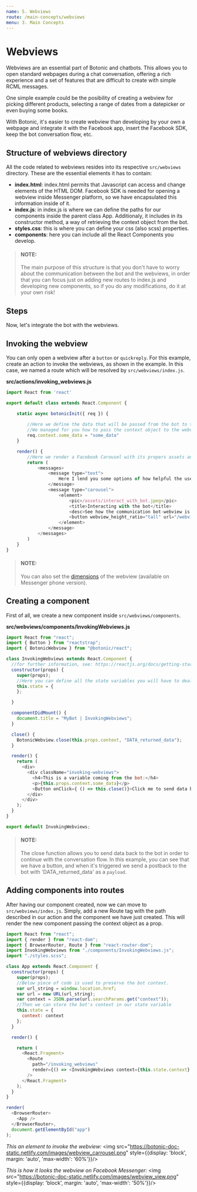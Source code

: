 ```yaml
---
name: 5. Webviews
route: /main-concepts/webviews
menu: 3. Main Concepts
---
```


# **Webviews**

Webviews are an essential part of Botonic and chatbots. This allows you to open standard webpages during a chat conversation, offering a rich experience and a set of features that are difficult to create with simple RCML messages.

One simple example could be the posibility of creating a webview for picking different products, selecting a range of dates from a datepicker or even buying some books.

With Botonic, it's easier to create webview than developing by your own a webpage and integrate it with the Facebook app, insert the Facebook SDK, keep the bot conversation flow, etc.

## Structure of webviews directory
All the code related to webviews resides into its respective `src/webviews` directory. These are the essential elements it has to contain:
- **index.html**: index.html permits that Javascript can access and change elements of the HTML DOM. Facebook SDK is needed for opening a webview inside Messenger platform, so we have encapsulated this information inside of it.
- **index.js**: in index.js is where we can define the paths for our components inside the parent class App. Additionaly, it includes in its constructor method, a way of retrieving the context object from the bot.
- **styles.css**: this is where you can define your css (also scss) properties. 
- **components**: here you can include all the React Components you develop.

> #### NOTE:
> The main purpose of this structure is that you don't have to worry about the communication between the bot and the webviews, in order that you can focus just on adding new routes to index.js and developing new components, so if you do any modifications, do it at your own risk!


## **Steps**

Now, let's integrate the bot with the webviews.

## Invoking the webview

You can only open a webview after a `button` or `quickreply`. For this example, create an action to invoke the webviews, as shown in the example. In this case, we named a route which will be resolved by `src/webviews/index.js`.

**src/actions/invoking_webviews.js**

```javascript
import React from 'react'

export default class extends React.Component {

    static async botonicInit({ req }) {
        
        //Here we define the data that will be passed from the bot to the webview.
        //We managed for you how to pass the context object to the webviews.
        req.context.some_data = "some_data"
    }

    render() {
        //Here we render a Facebook Carousel with its propers assets and url routes for the webview
        return (
            <messages>
                <message type="text">
                    Here I lend you some options of how helpful the use of Facebook webviews could be.
                </message>
                <message type="carousel">
                    <element>
                        <pic>/assets/interact_with_bot.jpeg</pic>
                        <title>Interacting with the bot</title>
                        <desc>See how the communication bot-webview is done</desc>
                        <button webview_height_ratio="tall" url="/webviews/invoking_webviews">Go</button>
                    </element>
                </message>
            </messages>
        )
    }
}
```

>#### NOTE:
> You can also set the [dimensions](https://developers.facebook.com/docs/messenger-platform/webview/#height) of the webview (available on Messenger phone version).


## Creating a component

First of all, we create a new component inside `src/webviews/components`.

**src/webviews/components/InvokingWebviews.js**

```javascript
import React from "react";
import { Button } from "reactstrap";
import { BotonicWebview } from "@botonic/react";

class InvokingWebviews extends React.Component {
  //for further information, see: https://reactjs.org/docs/getting-started.html
  constructor(props) {
    super(props);
    //Here you can define all the state variables you will have to deal with
    this.state = {
    };

  }

  componentDidMount() {
    document.title = "MyBot | InvokingWebviews";
  }

  close() {
    BotonicWebview.close(this.props.context, "DATA_returned_data");
  }

  render() {
    return (
      <div>
        <div className="invoking-webviews">
          <h4>This is a variable coming from the bot:</h4>
          <p>{this.props.context.some_data}</p>
          <Button onClick={ () => this.close()}>Click me to send data back</Button>
        </div>
      </div>
    );
  }
}

export default InvokingWebviews;
```

>#### NOTE:
>The close function allows you to send data back to the bot in order to continue with the conversation flow.
In this example, you can see that we have a button, and when it's triggered we send a postback to the bot with 'DATA_returned_data' as a `payload`.


## Adding components into routes

After having our component created, now we can move to `src/webviews/index.js`. Simply, add a new Route tag with the path described in our action and the component we have just created. This will render the new component passing the context object as a prop.

```javascript
import React from "react";
import { render } from "react-dom";
import { BrowserRouter, Route } from "react-router-dom";
import InvokingWebviews from "./components/InvokingWebviews.js";
import "./styles.scss";

class App extends React.Component {
  constructor(props) {
    super(props);
    //Below piece of code is used to preserve the bot context.
    var url_string = window.location.href;
    var url = new URL(url_string);
    var context = JSON.parse(url.searchParams.get("context"));
    //Then we can store the bot's context in our state variable
    this.state = {
      context: context
    };
  }

  render() {

    return (
      <React.Fragment>
        <Route
          path="/invoking_webviews"
          render={() => <InvokingWebviews context={this.state.context} />}
        />                  
      </React.Fragment>
    );
  }
}

render(
  <BrowserRouter>
    <App />
  </BrowserRouter>,
  document.getElementById("app")
);
```

*This an element to invoke the webview:*
<img src="https://botonic-doc-static.netlify.com/images/webview_carrousel.png" style={{display: 'block', margin: 'auto', 'max-width': '60%'}}/>

*This is how it looks the webview on Facebook Messenger:*
<img src="https://botonic-doc-static.netlify.com/images/webview_view.png" style={{display: 'block', margin: 'auto', 'max-width': '50%'}}/>



